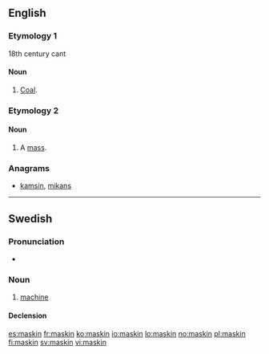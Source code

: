 ==English==

===Etymology 1===
18th century cant
{{etystub}}
====Noun====
{{en-noun|-}}

# [[coal|Coal]].

===Etymology 2===
{{suffix|mass|kin}}

====Noun====
{{en-noun}}

# {{Christianity}} A [[mass]].

===Anagrams===
* {{alphagram|aikmns}} [[kamsin#English|kamsin]], [[mikans#English|mikans]]

----

==Swedish==

===Pronunciation===
* {{audio|Sv-maskin.ogg|audio}}

===Noun===
{{sv-noun|g=c}}

# [[machine]]

====Declension====
{{sv-noun-reg-er}}

[[es:maskin]]
[[fr:maskin]]
[[ko:maskin]]
[[io:maskin]]
[[lo:maskin]]
[[no:maskin]]
[[pl:maskin]]
[[fi:maskin]]
[[sv:maskin]]
[[vi:maskin]]